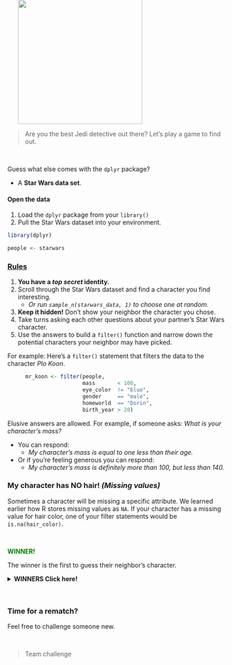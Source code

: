 

![](../images/sw_guesswho.jpg){width="280" align="right" style="margin-top: -65px; margin-left: 24px; margin-right: 8px;"}

> Are you the best Jedi detective out there? Let's play a game to find out. 

<br>

Guess what else comes with the `dplyr` package?

- A **Star Wars data set**.

#### Open the data {-}

1. Load the `dplyr` package from your `library()`
1. Pull the Star Wars dataset into your environment.
    
```{r}
library(dplyr)

people <- starwars
```

### <span style="text-decoration: underline;"> Rules </span> {-}

1. __You have a _top secret_ identity.__
1. Scroll through the Star Wars dataset and find a character you find interesting.
    - _Or run `sample_n(starwars_data, 1)` to choose one at random._
1. __Keep it hidden!__ Don't show your neighbor the character you chose.
1. Take turns asking each other questions about your partner's Star Wars character. 
1. Use the answers to build a `filter()` function and narrow down the potential characters your neighbor may have picked. 


For example: Here's a `filter()` statement that filters the data to the character _Plo Koon_.

<div style="width: 90%; margin-left: 8%">
```{r, eval=F}
mr_koon <- filter(people,
                  mass       < 100,
                  eye_color  != "blue",
                  gender     == "male",
                  homeworld  == "Dorin",
                  birth_year > 20)

```
</div>

Elusive answers are allowed. For example, if someone asks: _What is your character's mass?_ 

- You can respond: 
    - _My character's mass is equal to one less than their age._
- Or if you're feeling generous you can respond:
    - _My character's mass is definitely more than 100, but less than 140._


### My character has __NO__ hair! _(Missing values)_ {-}

Sometimes a character will be missing a specific attribute. We learned earlier how R stores missing values as `NA`. If your character has a missing value for hair color, one of your filter statements would be ` is.na(hair_color) `. 

<br>

<span style="margin-top: 18px; color: green;"> __WINNER!__ </span>

The winner is the first to guess their neighbor's character.


<details>
<summary class = "btn_code_green"> __WINNERS Click here!__ </summary>

<div class="data" style="margin-top: -12px;">
<p>

![](../images/cat_win.jpg){width="96%"}

</p></div>
</details>


<br>

<div class="note">
### Time for a rematch? {-}

Feel free to challenge someone new.
</div>

<br>

> Team challenge

<br>
